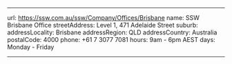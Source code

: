 ---

url: https://ssw.com.au/ssw/Company/Offices/Brisbane
name: SSW Brisbane Office
streetAddress: Level 1, 471 Adelaide Street
suburb:
addressLocality: Brisbane
addressRegion: QLD
addressCountry: Australia
postalCode: 4000
phone: +61 7 3077 7081
hours: 9am - 6pm AEST
days: Monday - Friday

---